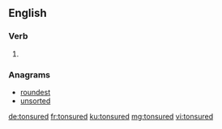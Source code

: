 ==English==

===Verb===
{{head|en|verb form}}

# {{en-past of|tonsure}}

===Anagrams===
* [[roundest]]
* [[unsorted]]

[[de:tonsured]]
[[fr:tonsured]]
[[ku:tonsured]]
[[mg:tonsured]]
[[vi:tonsured]]